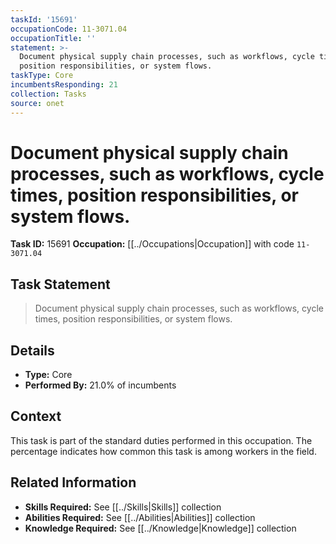```yaml
---
taskId: '15691'
occupationCode: 11-3071.04
occupationTitle: ''
statement: >-
  Document physical supply chain processes, such as workflows, cycle times,
  position responsibilities, or system flows.
taskType: Core
incumbentsResponding: 21
collection: Tasks
source: onet
---
```

# Document physical supply chain processes, such as workflows, cycle times, position responsibilities, or system flows.

**Task ID:** 15691
**Occupation:** [[../Occupations|Occupation]] with code `11-3071.04`

## Task Statement

> Document physical supply chain processes, such as workflows, cycle times, position responsibilities, or system flows.

## Details

- **Type:** Core
- **Performed By:** 21.0% of incumbents

## Context

This task is part of the standard duties performed in this occupation. The percentage indicates how common this task is among workers in the field.

## Related Information

- **Skills Required:** See [[../Skills|Skills]] collection
- **Abilities Required:** See [[../Abilities|Abilities]] collection
- **Knowledge Required:** See [[../Knowledge|Knowledge]] collection
